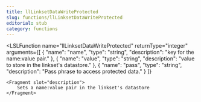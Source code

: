 ```yaml
---
title: llLinksetDataWriteProtected
slug: functions/llLinksetDataWriteProtected
editorial: stub
category: functions
---
```


<LSLFunction
	name="llLinksetDataWriteProtected"
	returnType="integer"
	arguments={[
	{
		"name": "name",
		"type": "string",
		"description": "key for the name:value pair."
	},
	{
		"name": "value",
		"type": "string",
		"description": "value to store in the linkset's datastore."
	},
	{
		"name": "pass",
		"type": "string",
		"description": "Pass phrase to access protected data."
	}
]}
>
	<Fragment slot="description">
		Sets a name:value pair in the linkset's datastore
	</Fragment>
</LSLFunction>
